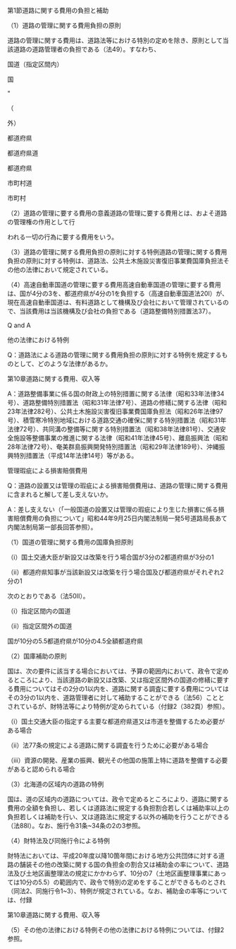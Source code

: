 第1節道路に関する費用の負担と補助

（1）道路の管理に関する費用負担の原則

道路の管理に関する費用は、道路法等における特別の定めを除き、原則として当該道路の道路管理者の負担である（法49）。すなわち、

国道（指定区間内）

国

"

（

外）

都道府県

都道府県道

都道府県

市町村道

市町村

（2）道路の管理に要する費用の意義道路の管理に要する費用とは、およそ道路の管理権の作用として行

われる一切の行為に要する費用をいう。

（3）道路の管理に関する費用負担の原則に対する特例道路の管理に関する費用負担の原則に対する特例は、道路法、公共土木施設災害復旧事業費国庫負担法その他の法律において規定されている。

（4）高速自動車国道の管理に要する費用高速自動車国道の管理に要する費用は、国が4分の3を、都道府県が4分の1を負担する（高速自動車国道法20Ⅰ）が、現在高速自動車国道は、有料道路として機構及び会社において管理されているので、当該費用は当該機構及び会社の負担である（道路整備特別措置法37）。

Q and A

他の法律における特例

Q：道路法による道路の管理に関する費用負担の原則に対する特例を規定するものとして、どのような法律があるか。

第10章道路に関する費用、収入等

A：道路整備事業に係る国の財政上の特別措置に関する法律（昭和33年法律34号）、道路整備特別措置法（昭和31年法律7号）、道路の修繕に関する法律（昭和23年法律282号）、公共土木施設災害復旧事業費国庫負担法（昭和26年法律97号）、積雪寒冷特別地域における道路交通の確保に関する特別措置法（昭和31年法律72号）、共同溝の整備等に関する特別措置法（昭和38年法律81号）、交通安全施設等整備事業の推進に関する法律（昭和41年法律45号）、離島振興法（昭和28年法律72号）、奄美群島振興開発特別措置法（昭和29年法律189号）、沖縄振興特別措置法（平成14年法律14号）等がある。

管理瑕疵による損害賠償費用

Q：道路の設置又は管理の瑕疵による損害賠償費用は、道路の管理に関する費用に含まれると解して差し支えないか。

A：差し支えない（「一般国道の設置又は管理の瑕疵により生じた損害に係る損害賠償費用の負担について」昭和44年9月25日内閣法制局一発5号道路局長あて内閣法制局第一部長回答参照）。

（1）国道の管理に関する費用の国庫負担原則

（i）国土交通大臣が新設又は改築を行う場合国が3分の2都道府県が3分の1

（ii）都道府県知事が当該新設又は改築を行う場合国及び都道府県がそれぞれ2分の1

次のとおりである（法50Ⅱ）。

（i）指定区間内の国道

（ii）指定区間外の国道

国が10分の5.5都道府県が10分の4.5全額都道府県

（2）国庫補助の原則

国は、次の要件に該当する場合においては、予算の範囲内において、政令で定めるところにより、当該道路の新設又は改築、又は指定区間外の国道の修繕に要する費用についてはその2分の1以内を、道路に関する調査に要する費用についてはその3分の1以内を、道路管理者に対して補助することができる（法56）こととされているが、財特法等により特例が定められている（付録2（382頁）参照）。

（i）国土交通大臣の指定する主要な都道府県道又は市道を整備するため必要がある場合

（ii）法77条の規定による道路に関する調査を行うために必要がある場合

（iii）資源の開発、産業の振興、観光その他国の施策上特に道路を整備する必要があると認められる場合

（3）北海道の区域内の道路の特例

国は、道の区域内の道路については、政令で定めるところにより、道路に関する費用の全額を負担し、若しくは道路法に規定する負担割合若しくは補助率以上の負担若しくは補助を行い、又は道路法に規定する以外の補助を行うことができる（法88I）。なお、施行令31条~34条の2の3参照。

（4）財特法及び同施行令による特例

財特法においては、平成20年度以降10箇年間における地方公共団体に対する道路の舗装その他の改築に関する国の負担金の割合又は補助金の率について、道路法及び土地区画整理法の規定にかかわらず、10分の7（土地区画整理事業にあっては10分の5.5）の範囲内で、政令で特別の定めをすることができるものとされ（同法2、同施行令1~3）、特例が規定されている。なお、補助金の率等については、付録

第10章道路に関する費用、収入等

（5）その他の法律における特例その他の法律における特例については、付録2参照。
